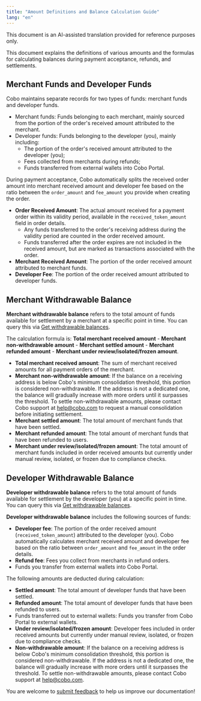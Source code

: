 ```yaml
---
title: "Amount Definitions and Balance Calculation Guide"
lang: "en"
---
```


<Note>This document is an AI-assisted translation provided for reference purposes only.</Note>

This document explains the definitions of various amounts and the formulas for calculating balances during payment acceptance, refunds, and settlements.

## Merchant Funds and Developer Funds

Cobo maintains separate records for two types of funds: merchant funds and developer funds.

* Merchant funds: Funds belonging to each merchant, mainly sourced from the portion of the order's received amount attributed to the merchant.  
* Developer funds: Funds belonging to the developer (you), mainly including:  
  * The portion of the order's received amount attributed to the developer (you);  
  * Fees collected from merchants during refunds;  
  * Funds transferred from external wallets into Cobo Portal.

During payment acceptance, Cobo automatically splits the received order amount into merchant received amount and developer fee based on the ratio between the `order_amount` and `fee_amount` you provide when creating the order.


* **Order Received Amount**: The actual amount received for a payment order within its validity period, available in the `received_token_amount` field in order details.  
  * Any funds transferred to the order's receiving address during the validity period are counted in the order received amount.  
  * Funds transferred after the order expires are not included in the received amount, but are marked as transactions associated with the order.  
* **Merchant Received Amount**: The portion of the order received amount attributed to merchant funds.  
* **Developer Fee**: The portion of the order received amount attributed to developer funds.

## Merchant Withdrawable Balance

**Merchant withdrawable balance** refers to the total amount of funds available for settlement by a merchant at a specific point in time. You can query this via [Get withdrawable balances](https://www.cobo.com/developers/v2/api-references/payment/get-withdrawable-balances).

The calculation formula is: **Total merchant received amount** \- **Merchant non-withdrawable amount** \- **Merchant settled amount** \- **Merchant refunded amount** \- **Merchant under review/isolated/frozen amount**.


* **Total merchant received amount**: The sum of merchant received amounts for all payment orders of the merchant.  
* **Merchant non-withdrawable amount**: If the balance on a receiving address is below Cobo's minimum consolidation threshold, this portion is considered non-withdrawable. If the address is not a dedicated one, the balance will gradually increase with more orders until it surpasses the threshold. To settle non-withdrawable amounts, please contact Cobo support at [help@cobo.com](mailto:help@cobo.com) to request a manual consolidation before initiating settlement.  
* **Merchant settled amount**: The total amount of merchant funds that have been settled.  
* **Merchant refunded amount**: The total amount of merchant funds that have been refunded to users.  
* **Merchant under review/isolated/frozen amount**: The total amount of merchant funds included in order received amounts but currently under manual review, isolated, or frozen due to compliance checks.

## Developer Withdrawable Balance

**Developer withdrawable balance** refers to the total amount of funds available for settlement by the developer (you) at a specific point in time. You can query this via [Get withdrawable balances](https://www.cobo.com/developers/v2/api-references/payment/get-withdrawable-balances).

**Developer withdrawable balance** includes the following sources of funds:

* **Developer fee**: The portion of the order received amount (`received_token_amount`) attributed to the developer (you). Cobo automatically calculates merchant received amount and developer fee based on the ratio between `order_amount` and `fee_amount` in the order details.  
* **Refund fee**: Fees you collect from merchants in refund orders.  
* Funds you transfer from external wallets into Cobo Portal.

The following amounts are deducted during calculation:

* **Settled amount**: The total amount of developer funds that have been settled.  
* **Refunded amount**: The total amount of developer funds that have been refunded to users.  
* Funds transferred out to external wallets: Funds you transfer from Cobo Portal to external wallets.  
* **Under review/isolated/frozen amount**: Developer fees included in order received amounts but currently under manual review, isolated, or frozen due to compliance checks.  
* **Non-withdrawable amount**: If the balance on a receiving address is below Cobo's minimum consolidation threshold, this portion is considered non-withdrawable. If the address is not a dedicated one, the balance will gradually increase with more orders until it surpasses the threshold. To settle non-withdrawable amounts, please contact Cobo support at [help@cobo.com](mailto:help@cobo.com).

<Tip>You are welcome to [submit feedback](https://forms.zohopublic.com/cobo/form/DocumentFeedbackForm/formperma/QvLOhxJv1_JMsJ-1dleZ8Itb_7rzN-LtgvsDdxosoVI) to help us improve our documentation!</Tip>